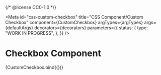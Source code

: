 {/* @license CC0-1.0 */}


<Meta
  id="css-custom-checkbox"
  title="CSS Component/Custom Checkbox"
  component={CustomCheckbox}
  argTypes={argTypes}
  args={defaultArgs}
  decorators={decorators}
  parameters={{
    status: {
      type: "WORK IN PROGRESS",
    },
  }}
/>

# Checkbox Component

<Canvas>
  <Story name="Default" args={exampleArgs}>
    {CustomCheckbox.bind({})}
  </Story>
</Canvas>

<ArgsTable story="Default" />

